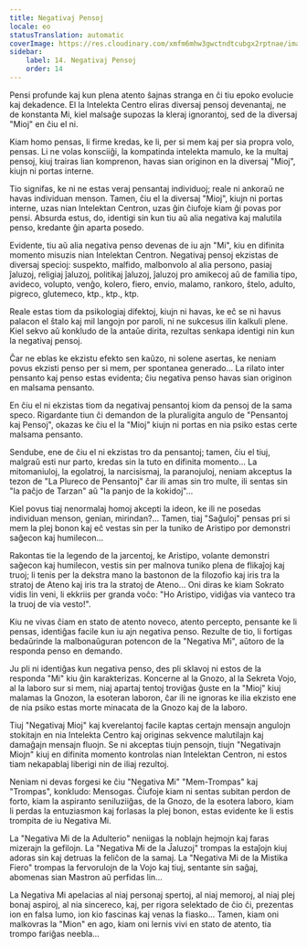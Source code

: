```yaml
---
title: Negativaj Pensoj
locale: eo
statusTranslation: automatic
coverImage: https://res.cloudinary.com/xmfm6mhw3gwctndtcubgx2rptnae/image/upload/v1740468922/small_cover_tratado_de_psicologia_revolucionaria_a4c0dca4e0.webp
sidebar:
    label: 14. Negativaj Pensoj
    order: 14
---
```

Pensi profunde kaj kun plena atento ŝajnas stranga en ĉi tiu epoko evolucie kaj dekadence. El la Intelekta Centro eliras diversaj pensoj devenantaj, ne de konstanta Mi, kiel malsaĝe supozas la kleraj ignorantoj, sed de la diversaj "Mioj" en ĉiu el ni.

Kiam homo pensas, li firme kredas, ke li, per si mem kaj per sia propra volo, pensas. Li ne volas konsciiĝi, la kompatinda intelekta mamulo, ke la multaj pensoj, kiuj trairas lian komprenon, havas sian originon en la diversaj "Mioj", kiujn ni portas interne.

Tio signifas, ke ni ne estas veraj pensantaj individuoj; reale ni ankoraŭ ne havas individuan menson. Tamen, ĉiu el la diversaj "Mioj", kiujn ni portas interne, uzas nian Intelektan Centron, uzas ĝin ĉiufoje kiam ĝi povas por pensi. Absurda estus, do, identigi sin kun tiu aŭ alia negativa kaj malutila penso, kredante ĝin aparta posedo.

Evidente, tiu aŭ alia negativa penso devenas de iu ajn "Mi", kiu en difinita momento misuzis nian Intelektan Centron. Negativaj pensoj ekzistas de diversaj specioj: suspekto, malfido, malbonvolo al alia persono, pasiaj ĵaluzoj, religiaj ĵaluzoj, politikaj ĵaluzoj, ĵaluzoj pro amikecoj aŭ de familia tipo, avideco, volupto, venĝo, kolero, fiero, envio, malamo, rankoro, ŝtelo, adulto, pigreco, glutemeco, ktp., ktp., ktp.

Reale estas tiom da psikologiaj difektoj, kiujn ni havas, ke eĉ se ni havus palacon el ŝtalo kaj mil langojn por paroli, ni ne sukcesus ilin kalkuli plene. Kiel sekvo aŭ konkludo de la antaŭe dirita, rezultas senkapa identigi nin kun la negativaj pensoj.

Ĉar ne eblas ke ekzistu efekto sen kaŭzo, ni solene asertas, ke neniam povus ekzisti penso per si mem, per spontanea generado... La rilato inter pensanto kaj penso estas evidenta; ĉiu negativa penso havas sian originon en malsama pensanto.

En ĉiu el ni ekzistas tiom da negativaj pensantoj kiom da pensoj de la sama speco. Rigardante tiun ĉi demandon de la pluraligita angulo de "Pensantoj kaj Pensoj", okazas ke ĉiu el la "Mioj" kiujn ni portas en nia psiko estas certe malsama pensanto.

Sendube, ene de ĉiu el ni ekzistas tro da pensantoj; tamen, ĉiu el tiuj, malgraŭ esti nur parto, kredas sin la tuto en difinita momento... La mitomaniuloj, la egolatroj, la narcisismaj, la paranojuloj, neniam akceptus la tezon de "La Plureco de Pensantoj" ĉar ili amas sin tro multe, ili sentas sin "la paĉjo de Tarzan" aŭ "la panjo de la kokidoj"...

Kiel povus tiaj nenormalaj homoj akcepti la ideon, ke ili ne posedas individuan menson, genian, mirindan?... Tamen, tiaj "Saĝuloj" pensas pri si mem la plej bonon kaj eĉ vestas sin per la tuniko de Aristipo por demonstri saĝecon kaj humilecon...

Rakontas tie la legendo de la jarcentoj, ke Aristipo, volante demonstri saĝecon kaj humilecon, vestis sin per malnova tuniko plena de flikaĵoj kaj truoj; li tenis per la dekstra mano la bastonon de la filozofio kaj iris tra la stratoj de Ateno kaj iris tra la stratoj de Ateno... Oni diras ke kiam Sokrato vidis lin veni, li ekkriis per granda voĉo: "Ho Aristipo, vidiĝas via vanteco tra la truoj de via vesto!".

Kiu ne vivas ĉiam en stato de atento noveco, atento percepto, pensante ke li pensas, identiĝas facile kun iu ajn negativa penso. Rezulte de tio, li fortigas bedaŭrinde la malbonaŭguran potencon de la "Negativa Mi", aŭtoro de la responda penso en demando.

Ju pli ni identiĝas kun negativa penso, des pli sklavoj ni estos de la responda "Mi" kiu ĝin karakterizas. Koncerne al la Gnozo, al la Sekreta Vojo, al la laboro sur si mem, niaj apartaj tentoj troviĝas ĝuste en la "Mioj" kiuj malamas la Gnozon, la esoteran laboron, ĉar ili ne ignoras ke ilia ekzisto ene de nia psiko estas morte minacata de la Gnozo kaj de la laboro.

Tiuj "Negativaj Mioj" kaj kverelantoj facile kaptas certajn mensajn angulojn stokitajn en nia Intelekta Centro kaj originas sekvence malutilajn kaj damaĝajn mensajn fluojn. Se ni akceptas tiujn pensojn, tiujn "Negativajn Miojn" kiuj en difinita momento kontrolas nian Intelektan Centron, ni estos tiam nekapablaj liberigi nin de iliaj rezultoj.

Neniam ni devas forgesi ke ĉiu "Negativa Mi" "Mem-Trompas" kaj "Trompas", konkludo: Mensogas. Ĉiufoje kiam ni sentas subitan perdon de forto, kiam la aspiranto seniluziiĝas, de la Gnozo, de la esotera laboro, kiam li perdas la entuziasmon kaj forlasas la plej bonon, estas evidente ke li estis trompita de iu Negativa Mi.

La "Negativa Mi de la Adulterio" neniigas la noblajn hejmojn kaj faras mizerajn la gefilojn. La "Negativa Mi de la Ĵaluzoj" trompas la estaĵojn kiuj adoras sin kaj detruas la feliĉon de la samaj. La "Negativa Mi de la Mistika Fiero" trompas la fervorulojn de la Vojo kaj tiuj, sentante sin saĝaj, abomenas sian Mastron aŭ perfidas lin...

La Negativa Mi apelacias al niaj personaj spertoj, al niaj memoroj, al niaj plej bonaj aspiroj, al nia sincereco, kaj, per rigora selektado de ĉio ĉi, prezentas ion en falsa lumo, ion kio fascinas kaj venas la fiasko... Tamen, kiam oni malkovras la "Mion" en ago, kiam oni lernis vivi en stato de atento, tia trompo fariĝas neebla...

